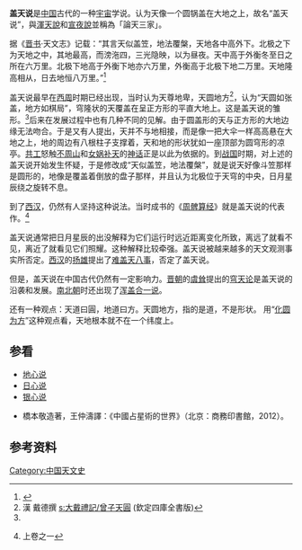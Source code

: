 {{unreferenced|time=2008-1-13}}

'''盖天说'''是[[中国|中国]]古代的一种[[宇宙|宇宙]]学说。认为天像一个圆锅盖在大地之上，故名“盖天说”，與[[渾天說|渾天說]]和[[宣夜說|宣夜說]]並稱為「論天三家」。

据《[[晋书|晋书]]·天文志》记载：“其言天似盖笠，地法覆槃，天地各中高外下。北极之下为天地之中，其地最高，而滂沲四，三光隐映，以为昼夜。天中高于外衡冬至日之所在六万里。北极下地高于外衡下地亦六万里，外衡高于北极下地二万里。天地隆高相从，日去地恒八万里。”<ref name="晉書">{{s|晉書/卷011}}</ref>

盖天说最早在[[西周|西周]]时期已经出现，当时认为天尊地卑，天圆地方<ref name="曾子天圓">漢 戴德撰 [[s:大戴禮記/曾子天圓|s:大戴禮記/曾子天圓]] (欽定四庫全書版)</ref>，认为“天圆如张盖，地方如棋局”，穹隆状的天覆盖在呈正方形的平直大地上。这是盖天说的雏形。<ref name="晉書"/>后来在发展过程中也有几种不同的见解。由于圆盖形的天与正方形的大地边缘无法吻合。于是又有人提出，天并不与地相接，而是像一把大伞一样高高悬在大地之上，地的周边有八根柱子支撑着，天和地的形状犹如一座顶部为圆穹形的凉亭。[[共工|共工]]怒触[[不周山|不周山]]和[[女娲补天|女娲补天]]的[[神话|神话]]正是以此为依据的。到[[战国|战国]]时期，对上述的盖天说开始发生怀疑，于是修改成“天似盖笠，地法覆槃”，就是说天好像斗笠那样是圆形的，地像是覆盖着倒放的盘子那样，并且认为北极位于天穹的中央，日月星辰绕之旋转不息。

到了[[西汉|西汉]]，仍然有人坚持这种说法。当时成书的《[[周髀算经|周髀算经]]》就是盖天说的代表作。<ref>{{s|周髀算經}} 上卷之一</ref>

盖天说通常把日月星辰的出没解释为它们运行时远近距离变化所致，离远了就看不见，离近了就看见它们照耀。这种解释比较牵强。盖天说被越来越多的天文观测事实所否定。[[西汉|西汉]]的[[扬雄|扬雄]]提出了[[难盖天八事|难盖天八事]]，否定了盖天说。

但是，盖天说在中国古代仍然有一定影响力。[[晋朝|晋朝]]的[[虞耸|虞耸]]提出的[[穹天论|穹天论]]是盖天说的沿袭和发展。[[南北朝|南北朝]]时还出现了[[浑盖合一说|浑盖合一说]]。

还有一种观点：天道曰圓，地道曰方。天圆地方，指的是道，不是形状。
用“[[化圆为方|化圆为方]]”这种观点看，天地根本就不在一个纬度上。

==参看==
*[[地心说|地心说]]
*[[日心说|日心说]]
*[[银心说|银心说]]

*橋本敬造著，王仲濤譯：《中國占星術的世界》（北京：商務印書館，2012）。

==参考资料==
{{reflist}}


[[Category:中国天文史|Category:中国天文史]]